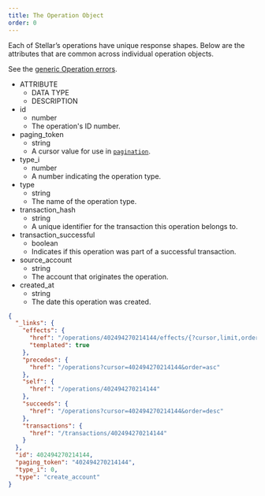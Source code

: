 ```yaml
---
title: The Operation Object
order: 0
---
```



Each of Stellar’s operations have unique response shapes. Below are the attributes that are common across individual operation objects.

See the [generic Operation errors](../../../errors/result-codes/operations.mdx).

<AttributeTable>

- ATTRIBUTE
  - DATA TYPE
  - DESCRIPTION
- id
  - number
  - The operation's ID number.
- paging_token
  - string
  - A cursor value for use in [`pagination`](../../../structure/pagination/README.mdx).
- type_i
  - number
  - A number indicating the operation type.
- type
  - string
  - The name of the operation type.
- transaction_hash
  - string
  - A unique identifier for the transaction this operation belongs to.
- transaction_successful
  - boolean
  - Indicates if this operation was part of a successful transaction.
- source_account
  - string
  - The account that originates the operation.
- created_at
  - string
  - The date this operation was created.

</AttributeTable>

<ExampleResponse>

```json
{
  "_links": {
    "effects": {
      "href": "/operations/402494270214144/effects/{?cursor,limit,order}",
      "templated": true
    },
    "precedes": {
      "href": "/operations?cursor=402494270214144&order=asc"
    },
    "self": {
      "href": "/operations/402494270214144"
    },
    "succeeds": {
      "href": "/operations?cursor=402494270214144&order=desc"
    },
    "transactions": {
      "href": "/transactions/402494270214144"
    }
  },
  "id": 402494270214144,
  "paging_token": "402494270214144",
  "type_i": 0,
  "type": "create_account"
}
```

</ExampleResponse>
